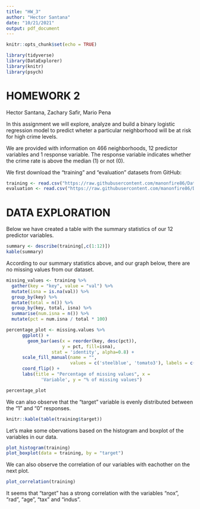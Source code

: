 ---
title: "HW_3"
author: "Hector Santana"
date: "10/21/2021"
output: pdf_document
---

```{r setup, include=FALSE}
knitr::opts_chunk$set(echo = TRUE)
```

```{r}
library(tidyverse)
library(DataExplorer)
library(knitr)
library(psych)
```

# HOMEWORK 2

Hector Santana, Zachary Safir, Mario Pena
 
In this assignment we will explore, analyze and build a binary logistic regression model to predict wheter a particular neighborhood will be at risk for high crime levels. 

We are provided with information on 466 neighborhoods, 12 predictor variables and 1 response variable. The response variable indicates whether the crime rate is above the median (1) or not (0).

We first download the "training" and "evaluation" datasets from GitHub:

```{r Data Importation}
training <- read.csv("https://raw.githubusercontent.com/manonfire86/Data621/main/HW_3/crime-training-data_modified.csv", header=TRUE, sep=",")
evaluation <- read.csv("https://raw.githubusercontent.com/manonfire86/Data621/main/HW_3/crime-evaluation-data_modified.csv", header=TRUE, sep=",")
```

# DATA EXPLORATION

Below we have created a table with the summary statistics of our 12 predictor variables.

```{r}
summary <- describe(training[,c(1:12)])
kable(summary)
```


According to our summary statistics above, and our graph below, there are no missing values from our dataset.

```{r}
missing_values <- training %>%
  gather(key = "key", value = "val") %>%
  mutate(isna = is.na(val)) %>%
  group_by(key) %>%
  mutate(total = n()) %>%
  group_by(key, total, isna) %>%
  summarise(num.isna = n()) %>%
  mutate(pct = num.isna / total * 100)
```

```{r}
percentage_plot <- missing.values %>%
      ggplot() +
        geom_bar(aes(x = reorder(key, desc(pct)), 
                     y = pct, fill=isna), 
                 stat = 'identity', alpha=0.8) +
      scale_fill_manual(name = "", 
                        values = c('steelblue', 'tomato3'), labels = c("Present", "Missing")) +
      coord_flip() +
      labs(title = "Percentage of missing values", x =
             'Variable', y = "% of missing values")

percentage_plot

```


We can also observe that the "target" variable is evenly distributed between the "1" and "0" responses.

```{r}
knitr::kable(table(training$target))
```


Let's make some obervations based on the histogram and boxplot of the variables in our data.

```{r}
plot_histogram(training)
plot_boxplot(data = training, by = "target")
```


We can also observe the correlation of our variables with eachother on the next plot.

```{r}
plot_correlation(training)
```

It seems that "target" has a strong correlation with the variables "nox", "rad", "age", "tax" and "indus".

